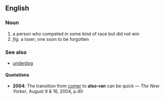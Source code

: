 ==English==
===Noun===
# a person who competed in some kind of race but did not win
# ''fig.'' a loser; one soon to be forgotten

===See also===
*[[underdog]]

====Quotations====
* '''2004''': The transition from [[comer]] to '''also-ran''' can be quick &mdash; ''The New Yorker'', August 9 &amp; 16, 2004, p.40